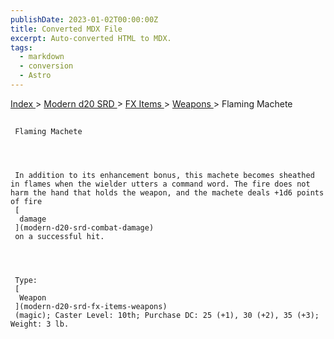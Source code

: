 ```yaml
---
publishDate: 2023-01-02T00:00:00Z
title: Converted MDX File
excerpt: Auto-converted HTML to MDX.
tags:
  - markdown
  - conversion
  - Astro
---
```







[
      Index
     ](-index)
     >
     [
      Modern d20 SRD
     ](modern-d20-srd-index)
     >
     [
      FX Items
     ](modern-d20-srd-fx-items-index)
     >
     [
      Weapons
     ](modern-d20-srd-fx-items-weapons)
     > Flaming Machete
    





## 
     Flaming Machete
    



     In addition to its enhancement bonus, this machete becomes sheathed in flames when the wielder utters a command word. The fire does not harm the hand that holds the weapon, and the machete deals +1d6 points of fire
     [
      damage
     ](modern-d20-srd-combat-damage)
     on a successful hit.
    



     Type:
     [
      Weapon
     ](modern-d20-srd-fx-items-weapons)
     (magic); Caster Level: 10th; Purchase DC: 25 (+1), 30 (+2), 35 (+3); Weight: 3 lb.
    




